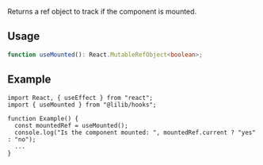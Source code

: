 Returns a ref object to track if the component is mounted.

## Usage

```ts
function useMounted(): React.MutableRefObject<boolean>;
```

## Example

```tsx
import React, { useEffect } from "react";
import { useMounted } from "@lilib/hooks";

function Example() {
  const mountedRef = useMounted();
  console.log("Is the component mounted: ", mountedRef.current ? "yes" : "no");
  ...
}
```
